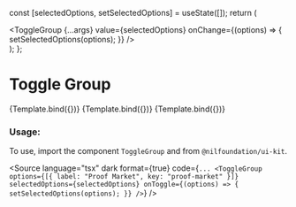 
<Meta title="Form/ToggleGroup" component={ToggleGroup} />

  const [selectedOptions, setSelectedOptions] = useState([]);
  return (
    <div>
      <ToggleGroup
        {...args}
        value={selectedOptions}
        onChange={(options) => {
          setSelectedOptions(options);
        }}
      />
    </div>
  );
};

# Toggle Group

<Canvas isColumn>
  <Story
    name="Base"
    args={{
      options: [
        { label: "Proof Market", key: "proof-market" },
        { label: "zkLLVM", key: "zkLlvm" },
      ],
      disabled: true,
      value: ["zkLlvm"],
    }}
    parameters={getFigmaParameters(
      "https://www.figma.com/file/YjE625ScDMf2ILjWB1sTMc/System?type=design&node-id=302-220793&mode=design&t=IoTNKEMYSa7jQu9x-0"
    )}
  >
    {Template.bind({})}
  </Story>
  <Story
    name="Multiple"
    args={{
      options: [
        { label: "Proof Market", key: "proof-market" },
        { label: "zkLLVM", key: "zkLlvm" },
      ],
      multiple: true,
    }}
    parameters={getFigmaParameters(
      "hhttps://www.figma.com/file/YjE625ScDMf2ILjWB1sTMc/System?type=design&node-id=302-220793&mode=design&t=IoTNKEMYSa7jQu9x-0"
    )}
  >
    {Template.bind({})}
  </Story>
  <Story
    name="With label"
    args={{
      options: [
        { label: "Proof Market", key: "proof-market" },
        { label: "zkLLVM", key: "zkLlvm" },
      ],
      label: "This is a Toggle group",
    }}
    parameters={getFigmaParameters(
      "https://www.figma.com/file/YjE625ScDMf2ILjWB1sTMc/System?type=design&node-id=302-220793&mode=design&t=IoTNKEMYSa7jQu9x-0"
    )}
  >
    {Template.bind({})}
  </Story>
</Canvas>

<ArgsTable of={ToggleGroup} />

### Usage:

To use, import the component `ToggleGroup` and from `@nilfoundation/ui-kit`.

<Source
  language="tsx"
  dark
  format={true}
  code={`
         ...
        <ToggleGroup
          options={[{ label: "Proof Market", key: "proof-market" }]}
          selectedOptions={selectedOptions}
          onToggle={(options) => {
            setSelectedOptions(options);
          }}
        />
  `}
/>
